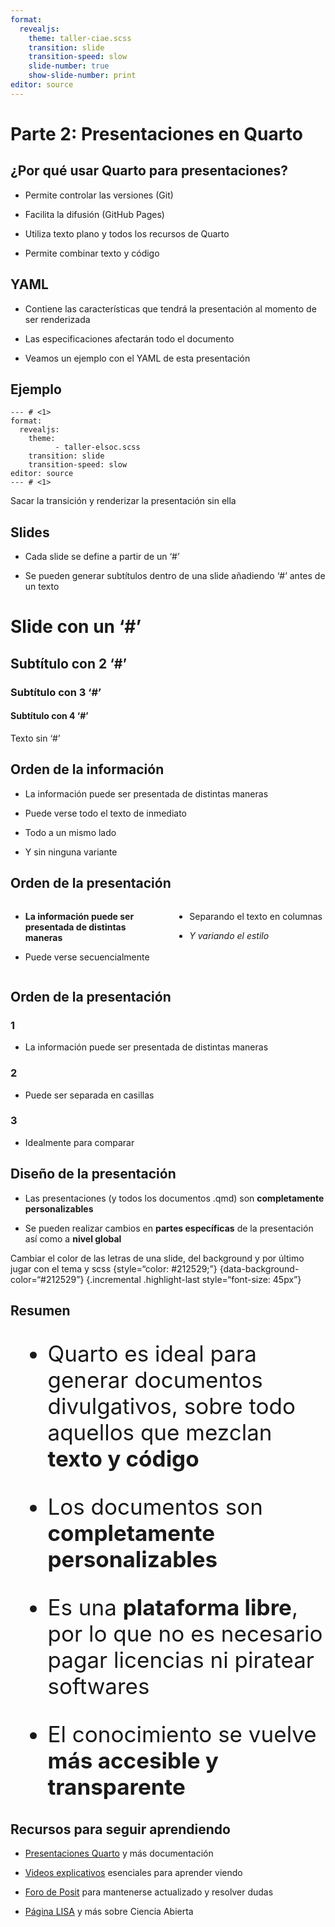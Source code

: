 ```yaml
---
format:
  revealjs:
    theme: taller-ciae.scss
    transition: slide
    transition-speed: slow
    slide-number: true
    show-slide-number: print
editor: source  
---
```



# Parte 2: Presentaciones en Quarto 

## ¿Por qué usar Quarto para presentaciones?

- Permite controlar las versiones (Git)
  
- Facilita la difusión (GitHub Pages)

- Utiliza texto plano y todos los recursos de Quarto

- Permite combinar texto y código


## YAML

- Contiene las características que tendrá la presentación al momento de ser renderizada 
  
- Las especificaciones afectarán todo el documento 

- Veamos un ejemplo con el YAML de esta presentación 

## Ejemplo

    --- # <1>
    format:
      revealjs:
        theme: 
              - taller-elsoc.scss 
        transition: slide
        transition-speed: slow
    editor: source
    --- # <1>
 
::: notes
Sacar la transición y renderizar la presentación sin ella
:::

## Slides

- Cada slide se define a partir de un '#'
  
- Se pueden generar subtítulos dentro de una slide añadiendo '#' antes de un texto 

# Slide con un '#'

## Subtítulo con 2 '#'

### Subtítulo con 3 '#'

#### Subtítulo con 4 '#'

Texto sin '#'

## Orden de la información

- La información puede ser presentada de distintas maneras 

- Puede verse todo el texto de inmediato
  
- Todo a un mismo lado 
  
- Y sin ninguna variante

## Orden de la presentación

::::{.columns}
:::{.column .incremental width="50%"}
- **La información puede ser presentada de distintas maneras**

- Puede verse secuencialmente
:::

:::{.column .incremental width="50%"}
- Separando el texto en columnas
  
- *Y variando el estilo*
:::
::::

## Orden de la presentación

:::{.panel-tabset}
### 1
- La información puede ser presentada de distintas maneras 

### 2
- Puede ser separada en casillas

### 3
- Idealmente para comparar
:::

## Diseño de la presentación {data-background-color="#212529"}

- Las presentaciones (y todos los documentos .qmd) son **completamente personalizables**

- Se pueden realizar cambios en **partes específicas** de la presentación así como a **nivel global**


::: notes
Cambiar el color de las letras de una slide, del background y por último jugar con el tema y scss
{style="color: #212529;"}
{data-background-color="#212529"}
{.incremental .highlight-last style="font-size: 45px"}
:::

## Resumen

:::{.incremental style="font-size: 35px"}
- Quarto es ideal para generar documentos divulgativos, sobre todo aquellos que mezclan **texto y código**

- Los documentos son **completamente personalizables**

- Es una **plataforma libre**, por lo que no es necesario pagar licencias ni piratear softwares

- El conocimiento se vuelve **más accesible y transparente**
:::

## Recursos para seguir aprendiendo

- [Presentaciones Quarto](https://quarto.org/docs/presentations/) y más documentación 
  
- [Videos explicativos](https://www.youtube.com/watch?v=EbAAmrB0luA) esenciales para aprender viendo

- [Foro de Posit](https://forum.posit.co/) para mantenerse actualizado y resolver dudas

- [Página LISA](https://lisa-coes.netlify.app/) y más sobre Ciencia Abierta

